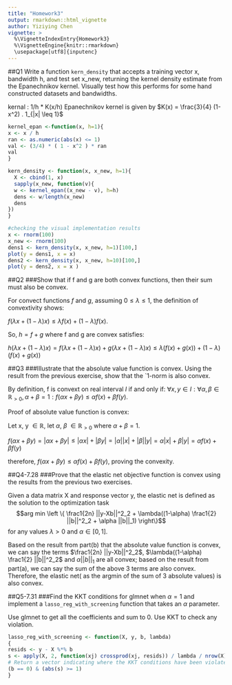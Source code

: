 ```yaml
---
title: "Homework3"
output: rmarkdown::html_vignette
author: Yiziying Chen
vignette: >
  %\VignetteIndexEntry{Homework3}
  %\VignetteEngine{knitr::rmarkdown}
  \usepackage[utf8]{inputenc}
---
```


##Q1
Write a function `kern_density` that accepts a training vector x, bandwidth h, and test set x_new, returning the kernel density estimate from the Epanechnikov kernel. Visually test how this performs for some hand constructed datasets and bandwidths.


kernal : 1/h * K(x/h)
Epanechnikov kernel is given by 
$K(x) = \frac{3}{4} (1-x^2) . 1_{|x| \leq 1}$
```r
kernel_epan <-function(x, h=1){
x <- x / h
ran <- as.numeric(abs(x) <= 1)
val <- (3/4) * ( 1 - x^2 ) * ran
val
}

kern_density <- function(x, x_new, h=1){
  X <- cbind(1, x)
  sapply(x_new, function(v){
  w <- kernel_epan((x_new - v), h=h)
  dens <- w/length(x_new)
  dens
})
}

#checking the visual implementation results
x <- rnorm(100)
x_new <- rnorm(100)
dens1 <- kern_density(x, x_new, h=1)[100,]
plot(y = dens1, x = x)
dens2 <- kern_density(x, x_new, h=10)[100,]
plot(y = dens2, x = x )
```

##Q2
###Show that if f and g are both convex functions, then their sum must also be convex.

For convect functions $f$ and $g$, assuming $0\leq \lambda \leq 1$, the definition of convextivity shows:

$f(\lambda x + (1-\lambda)x) \leq \lambda f(x) + (1-\lambda) f(x)$. 

So, $h = f+g$ where f and g are convex satisfies:

$h(\lambda x + (1-\lambda)x) = f(\lambda x + (1-\lambda)x) + g(\lambda x + (1-\lambda)x) \leq \lambda (f(x) + g(x)) + (1-\lambda)(f(x) + g(x))$

##Q3
###Illustrate that the absolute value function is convex. Using the result from the previous exercise, show that the `1-norm is also convex.

By definition, f is convext on real interval $I$ if and only if: $\forall x, y \in I: \forall \alpha, \beta \in \mathbb{R}_{>0} , \alpha + \beta = 1 : f(\alpha x+ \beta y) \leq \alpha f(x) + \beta f(y)$.

Proof of absolute value function is convex:

Let x, y $\in \mathbb{R}$, let $\alpha$, $\beta$ $\in \mathbb{R}_{>0}$ where $\alpha + \beta = 1$.

$f(\alpha x + \beta y) = |\alpha x + \beta y| \leq |\alpha x| + |\beta y | = |\alpha| |x| + |\beta| |y| = \alpha |x| + \beta |y| = \alpha f(x) + \beta f(y)$

therefore, $f(\alpha x + \beta y) \leq \alpha f(x) + \beta f(y)$, proving the convexity.



##Q4-7.28
###Prove that the elastic net objective function is convex using the results from the previous two exercises.

Given a data matrix X and response vector y, the elastic net is defined as the solution to the optimization task
$$arg min \left \{ \frac1{2n} ||y-Xb||^2_2 + \lambda((1-\alpha) \frac1{2} ||b||^2_2 + \alpha ||b||_1) \right\}$$
for any values $\lambda >0$ and $\alpha \in [0,1]$.

Based on the result from part(b) that the absolute value function is convex, we can say the terms $\frac1{2n} ||y-Xb||^2_2$,  $\lambda((1-\alpha) \frac1{2} ||b||^2_2$ and $\alpha ||b||_1$ are all convex; based on the result from part(a), we can say the sum of the above 3 terms are also convex. Therefore, the elastic net( as the argmin of the sum of 3 absolute values) is also convex.


##Q5-7.31
###Find the KKT conditions for glmnet when $\alpha = 1$  and implement a `lasso_reg_with_screening` function that takes an $\alpha$ parameter. 

Use glmnet to get all the coefficients and sum to 0. Use KKT to check any violation.
```r
lasso_reg_with_screening <- function(X, y, b, lambda)
{
resids <- y - X %*% b
s <- apply(X, 2, function(xj) crossprod(xj, resids)) / lambda / nrow(X)
# Return a vector indicating where the KKT conditions have been violated by the variables that are currently zero.
(b == 0) & (abs(s) >= 1)
}
```


